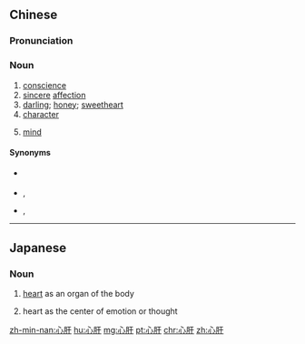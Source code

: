 ==Chinese==
{{zh-forms|lit=heart and liver}}

===Pronunciation===
{{zh-pron
|m=xīngān,er=y
|c=sam1 gon1
|h=pfs=sîm-kôn
|mn=sim-koaⁿ
|cat=n
}}

===Noun===
{{zh-noun}}

# [[conscience]]
# [[sincere]] [[affection]]
# [[darling]]; [[honey]]; [[sweetheart]]
# [[character]] {{gloss|mental and ethical traits}}
# {{lb|zh|Min Nan}} [[mind]]
#: {{zh-x|佇\底{Tī} 你 的 心肝 內，是 毋是\不{m̄}.是 閣\還{koh} 有{ū} 我 的 存在？|Do I still exist in your '''mind'''?|ref={{w2|zh|蘇打綠}} ({{w|sodagreen}}), {{lang|zh|無眠}} (No Sleep)|TW}}

====Synonyms====
* {{sense|conscience}} {{zh-l|良心}}
* {{sense|character}} {{zh-l|心地}}, {{zh-l|心腸}}
* {{sense|darling}} {{zh-l|心肝寶貝}}, {{zh-l|小心肝}}

----

==Japanese==
{{ja-kanjitab|しん|かん|yomi=on}}

===Noun===
{{ja-noun|しんかん}}

# {{lb|ja|anatomy|sort=しんかん}} [[heart]] as an organ of the body
# heart as the center of emotion or thought

[[zh-min-nan:心肝]]
[[hu:心肝]]
[[mg:心肝]]
[[pt:心肝]]
[[chr:心肝]]
[[zh:心肝]]